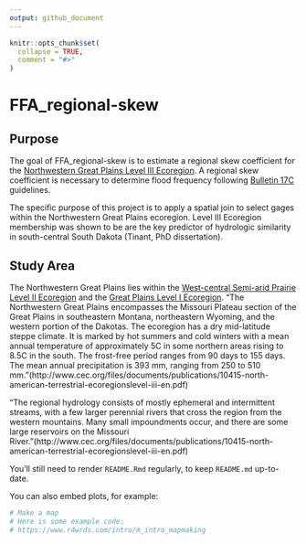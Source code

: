 ```yaml
---
output: github_document
---
```


<!-- README.md is generated from README.Rmd. Please edit that file -->

```r
knitr::opts_chunk$set(
  collapse = TRUE,
  comment = "#>"
)
```

# FFA_regional-skew

<!-- badges: start -->
<!-- badges: end -->

## Purpose
The goal of FFA_regional-skew is to estimate a regional skew coefficient for the [Northwestern Great Plains Level III Ecoregion](https://www.epa.gov/eco-research/level-iii-and-iv-ecoregions-continental-united-states). A regional skew coefficient is necessary to determine flood frequency following [Bulletin 17C](https://pubs.usgs.gov/publication/tm4B5) guidelines.

The specific purpose of this project is to apply a spatial join to select gages within the Northwestern Great Plains ecoregion. Level III Ecoregion membership was shown to be are the key predictor of hydrologic similarity in south-central South Dakota (Tinant, PhD dissertation). 

## Study Area
The Northwestern Great Plains lies within the [West-central Semi-arid Prairie Level II Ecoregion](https://www.epa.gov/eco-research/ecoregions-north-america) and the [Great Plains Level I Ecoregion](http://www.cec.org/files/documents/publications/1701-ecological-regions-north-america-toward-common-perspective-en.pdf). "The Northwestern Great Plains encompasses the Missouri Plateau section of the Great Plains in southeastern Montana, northeastern Wyoming, and the western portion of the Dakotas. The ecoregion has a dry mid-latitude steppe climate. It is marked by hot summers and cold winters with a mean annual temperature of approximately 5C in some northern areas rising to 8.5C in the south. The frost-free period ranges from 90 days to 155 days. The mean annual precipitation is 393 mm, ranging from 250 to 510 mm."(http://www.cec.org/files/documents/publications/10415-north-american-terrestrial-ecoregionslevel-iii-en.pdf)

"The regional hydrology consists of mostly ephemeral and intermittent streams, with a few larger perennial rivers that cross the region from the western mountains. Many small impoundments occur, and there are some large reservoirs on the Missouri River."(http://www.cec.org/files/documents/publications/10415-north-american-terrestrial-ecoregionslevel-iii-en.pdf)

















You'll still need to render `README.Rmd` regularly, to keep `README.md` up-to-date.

You can also embed plots, for example:

```r

# Make a map
# Here is some example code:
# https://www.r4wrds.com/intro/m_intro_mapmaking

```


